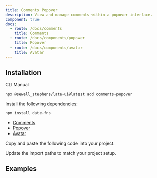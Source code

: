 ```yaml
---
title: Comments Popover
description: View and manage comments within a popover interface.
component: true
docs:
  - route: /docs/comments
    title: Comments
  - route: /docs/components/popover
    title: Popover
  - route: /docs/components/avatar
    title: Avatar
---
```


## Installation

<Tabs defaultValue="cli">

<TabsList>
<TabsTrigger value="cli">CLI</TabsTrigger>
<TabsTrigger value="manual">Manual</TabsTrigger>
</TabsList>
<TabsContent value="cli">

```bash
npx @sewell_stephens/late-ui@latest add comments-popover
```

</TabsContent>

<TabsContent value="manual">

<Steps>

<Step>

Install the following dependencies:

```bash
npm install date-fns
```

- [Comments](/docs/comments)
- [Popover](/docs/components/popover)
- [Avatar](/docs/components/avatar)

</Step>

<Step>

Copy and paste the following code into your project.

</Step>

<ComponentSource name="comment-avatar" />
<ComponentSource name="comment-create-form" />
<ComponentSource name="comment-item" />
<ComponentSource name="comment-more-dropdown" />
<ComponentSource name="comment-reply-items" />
<ComponentSource name="comment-resolve-button" />
<ComponentSource name="comment-value" />
<ComponentSource name="comments-popover" />

<Step>

Update the import paths to match your project setup.

</Step>

</Steps>

</TabsContent>

</Tabs>

## Examples

<ComponentPreview name="playground-demo" id="comment" />

<ComponentSource src="../../templates/plate-playground-template/src/components/plate-editor.tsx" />
<ComponentSource src="../../templates/plate-playground-template/src/lib/plate/comments.ts" />
